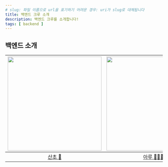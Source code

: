 ```yaml
---
# slug: 파일 이름으로 url을 표기하기 어려운 경우: uri가 slug로 대체됩니다
title: 백엔드 크루 소개
description: 백엔드 크루를 소개합니다!
tags: [ backend ]
---
```



## 백엔드 소개

|<img src={sancho} width="300px"/>|<img src={aru} width="300px"/>|<img src={kirby} width="300px"/>|<img src={ted} width="300px"/>|
|:-------------------------------:|:------------------------------------------:|:--------------------------------------:|:------------------------------------:|
| [산초 🦧](https://github.com/nayonsoso) | [아루 🤸🏻‍♂️](https://github.com/donghoony) | [커비 💃](https://github.com/skylar1220) | [테드 🐻](https://github.com/Kimprodp) |
